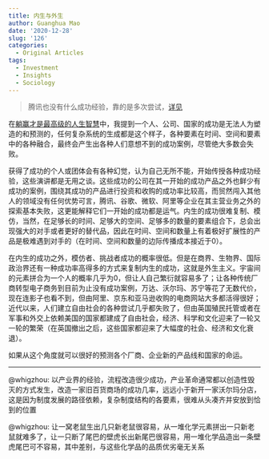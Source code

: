 ```yaml
---
title: 内生与外生
author: Guanghua Mao
date: '2020-12-28'
slug: '126'
categories:
  - Original Articles
tags:
  - Investment
  - Insights
  - Sociology
---
```


> 腾讯也没有什么成功经验，靠的是多次尝试，[详见](https://zhuanlan.zhihu.com/p/99137227)

在[躺赢才是最高级的人生智慧](https://guanghuamao.netlify.app/2020/12/27/2/)中，我提到一个人、公司、国家的成功是无法人为塑造的和预测的，任何复杂系统的生成都是这个样子，各种要素在时间、空间和要素中的各种融合，最终会产生出各种人们意想不到的成功案例，尽管绝大多数会失败。

获得了成功的个人或团体会有各种幻觉，认为自己无所不能，开始传授各种成功经验，这些演讲都是无用之谈。这些成功的公司在其一开始的成功产品之外也鲜少有成功的案例，围绕其成功的产品进行投资和收购的成功率比较高，而贸然闯入其他人的领域没有任何优势可言，腾讯、谷歌、微软、阿里等企业在其主营业务之外的探索基本失败，这更能解释它们一开始的成功都是运气。内生的成功很难复制、模仿，当然，在足够长的时间、足够大的空间、足够多的数量的要素组合下，总会出现强大的对手或者更好的替代品，因此在时间、空间和数量上有着极好扩展性的产品是极难遇到对手的（在时间、空间和数量的边际传播成本接近于0）。

在内生的成功之外，模仿者、挑战者成功的概率很低。但是在商界、生物界、国际政治界还有一种成功率高得多的方式来复制内生的成功，这就是外生主义。宇宙间的元素拼合为一个人的概率几乎为0，但让人自己繁衍就容易多了；让各种传统厂商转型电子商务到目前为止没有成功案例，万达、沃尔玛、苏宁等花了无数代价，现在连影子也看不到，但由阿里、京东和亚马逊收购的电商网站大多都活得很好；近代以来，人们建立自由社会的各种尝试几乎都失败了，但由英国殖民托管或者在军事和外交上依赖美国的国家都建成了自由社会，经济、科学和文化迎来了一轮又一轮的繁荣（在英国撤出之后，这些国家都迎来了大幅度的社会、经济和文化衰退）。

如果从这个角度就可以很好的预测各个厂商、企业新的产品线和国家的命运。

---

@whigzhou: 以产业界的经验，流程改造很少成功，产业革命通常都以创造性毁灭的方式发生，改造一家旧百货商场的成功几率，远远小于新开一家沃尔玛分店，这是因为制度发展的路径依赖，复杂制度结构的各要素，很难从头凑齐并安放到恰到的位置

@whigzhou: 让一窝老鼠生出几只新老鼠很容易，从一堆化学元素拼出一只新老鼠就难多了，让一只断了尾巴的壁虎长出新尾巴很容易，用一堆化学品造出一条壁虎尾巴可不容易，其中差别，与这些化学品的品质优劣毫无关系

